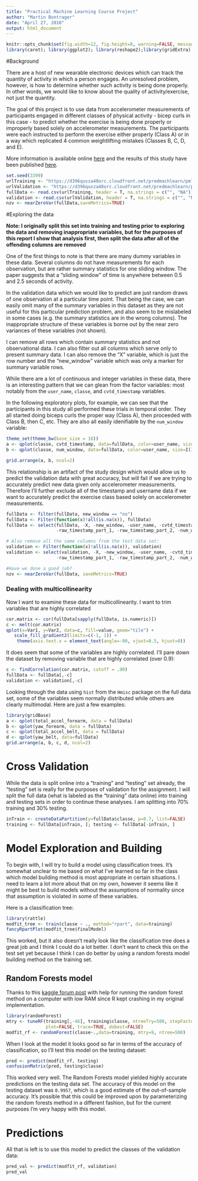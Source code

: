 ```yaml
---
title: "Practical Machine Learning Course Project"
author: "Martin Bontrager"
date: "April 27, 2016"
output: html_document
---
```


```r
knitr::opts_chunk$set(fig.width=12, fig.height=8, warning=FALSE, message=FALSE)
library(caret); library(ggplot2); library(reshape2);library(gridExtra); library(dplyr)
```


#Background

There are a host of new wearable electronic devices which can track the quantity of activity in which a person engages. An unresolved problem, however, is how to determine whether such activity is being done properly. In other words, we would like to know about the quality of activity/exercise, not just the quantity.

The goal of this project is to use data from accelerometer measurements of participants engaged in different classes of physical activity - bicep curls in this case - to predict whether the exercise is being done properly or improperly based solely on accelerometer measurements. The participants were each instructed to perform the exercise either properly (Class A) or in a way which replicated 4 common weightlifting mistakes (Classes B, C, D, and E). 

More information is available online [here](http://groupware.les.inf.puc-rio.br/har#weight_lifting_exercises) and the results of this study have been published [here](http://groupware.les.inf.puc-rio.br/work.jsf?p1=11201). 


```r
set.seed(3399)
urlTraining <- "https://d396qusza40orc.cloudfront.net/predmachlearn/pml-training.csv"
urlValidation <- "https://d396qusza40orc.cloudfront.net/predmachlearn/pml-testing.csv"
fullData <- read.csv(urlTraining, header = T, na.strings = c("", "NA"))
validation <- read.csv(urlValidation, header = T, na.strings = c("", "NA"))
nzv <- nearZeroVar(fullData,saveMetrics=TRUE)
```


#Exploring the data


**Note: I originally split this set into training and testing prior to exploring the data and removing inappropriate variables, but for the purposes of this report I show that analysis first, then split the data after all of the offending columns are removed**

One of the first things to note is that there are many dummy variables in these data. Several columns do not have measurements for each observation, but are rather summary statistics for one sliding window. The paper suggests that a "sliding window" of time is anywhere between 0.5 and 2.5 seconds of activity.

In the validation data which we would like to predict are just random draws of one observation at a particular time point. That being the case, we can easily omit many of the summary variables in this dataset as they are not useful for this particular prediction problem, and also seem to be mislabeled in some cases (e.g. the summary statistics are in the wrong columns). The inappropriate structure of these variables is borne out by the near zero variances of these variables (not shown).

I can remove all rows which contain summary statistics and not observational data. I can also filter out all columns which serve only to present summary data. I can also remove the "X" variable, which is just the row number and the "new_window" variable which was only a marker for summary variable rows.


While there are a lot of continuous and integer variables in these data, there is an interesting pattern that we can glean from the factor variables: most notably from the `user_name`, `classe`, and `cvtd_timestamp` variables.

In the following exploratory plots, for example, we can see that the participants in this study all performed these trials in temporal order. They all started doing biceps curls the proper way (Class A), then proceeded with Class B, then C, etc. They are also all easily idenifiable by the `num_window` variable:



```r
theme_set(theme_bw(base_size = 16))
a <- qplot(classe, cvtd_timestamp, data=fullData, color=user_name, size=I(3))
b <- qplot(classe, num_window, data=fullData, color=user_name, size=I(3))

grid.arrange(a, b, ncol=2)
```



This relationship is an artifact of the study design which would allow us to predict the validation data with great accuracy, but will fail if we are trying to accurately predict new data given only accelerometer measurements. Therefore I'll further exclude all of the timestamp and username data if we want to accurately predict the exercise class based solely on accelerometer measurements.


```r
fullData <- filter(fullData, new_window == "no")
fullData <- Filter(function(x)!all(is.na(x)), fullData)
fullData <- select(fullData, -X, -new_window, -user_name, -cvtd_timestamp, 
                   -raw_timestamp_part_1, -raw_timestamp_part_2, -num_window)

# Also remove all the same columns from the test data set:
validation <- Filter(function(x)!all(is.na(x)), validation)
validation <- select(validation, -X, -new_window, -user_name, -cvtd_timestamp, 
                   -raw_timestamp_part_1, -raw_timestamp_part_2, -num_window)

#Have we done a good job?
nzv <- nearZeroVar(fullData, saveMetrics=TRUE)
```


### Dealing with multicollinearity

Now I want to examine these data for multicollinearity. I want to trim variables that are highly correlated

```r
cor.matrix <- cor(fullData[sapply(fullData, is.numeric)])
c <- melt(cor.matrix)
qplot(x=Var1, y=Var2, data=c, fill=value, geom="tile") +
   scale_fill_gradient2(limits=c(-1, 1)) +
    theme(axis.text.x = element_text(angle=-90, vjust=0.5, hjust=0))
```


It does seem that some of the variables are highly correlated. I'll pare down the dataset by removing variable that are highly correlated (over 0.9):

```r
c <- findCorrelation(cor.matrix, cutoff = .90)
fullData <- fullData[,-c]
validation <- validation[,-c]
```


Looking through the data using `hist` from the `Hmisc` package on the full data set, some of the variables seem normally distributed while others are clearly multimodal. Here are just a few examples:

```r
library(gridBase)
a <- qplot(total_accel_forearm, data = fullData)
b <- qplot(yaw_forearm, data = fullData)
c <- qplot(total_accel_belt, data = fullData)
d <- qplot(yaw_belt, data=fullData)
grid.arrange(a, b, c, d, ncol=2)
```


# Cross Validation

While the data is split online into a "training" and "testing" set already, the "testing" set is really for the purposes of validation for the assignment. I will split the full data (what is labeled as the "training" data online) into training and testing sets in order to continue these analyses. I am splitting into 70% training and 30% testing.



```r
inTrain <- createDataPartition(y=fullData$classe, p=0.7, list=FALSE)
training <- fullData[inTrain, ]; testing <- fullData[-inTrain, ]
```




# Model Exploration and Building


To begin with, I will try to build a model using classification trees. It's somewhat unclear to me based on what I've learned so far in the class which model building method is most appropriate in certain situations. I need to learn a lot more about that on my own, however it seems like it might be best to build models without the assumptions of normality since that assumption is violated in some of these variables. 

Here is a classification tree:

```r
library(rattle)
modfit_tree <- train(classe ~ ., method="rpart", data=training)
fancyRpartPlot(modfit_tree$finalModel)
```



This worked, but it also doesn't really look like the classification tree does a great job and I think I could do a lot better. I don't want to check this on the test set yet because I think I can do better by using a random forests model building method on the training set. 

## Random Forests model

Thanks to this [kaggle forum post](https://www.kaggle.com/forums/f/15/kaggle-forum/t/7951/r-party-package-cforest-memory-problem/44392) with help for running the random forest method on a computer with low RAM since R kept crashing in my original implementation. 


```r
library(randomForest)
mtry <- tuneRF(training[,-46], training$classe, ntreeTry=500, stepFactor=1.5,improve=0.01, 
               plot=FALSE, trace=TRUE, dobest=FALSE)
modfit_rf <- randomForest(classe~.,data=training, mtry=9, ntree=500)
```




When I look at the model it looks good so far in terms of the accuracy of classification, so I'll test this model on the testing dataset:

```r
pred <- predict(modfit_rf, testing)
confusionMatrix(pred, testing$classe)
```




This worked very well. The Random Forests model yielded highly accurate predictions on the testing data set. The accuracy of this model on the testing dataset was `0.9957`, which is a good estimate of the out-of-sample accuracy. It's possible that this could be improved upon by parameterizing the random forests method in a different fashion, but for the current purposes I'm very happy with this model. 


# Predictions


All that is left is to use this model to predict the classes of the validation data:

```r
pred_val <- predict(modfit_rf, validation)
pred_val
```

